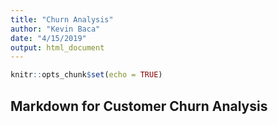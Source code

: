 ```yaml
---
title: "Churn Analysis"
author: "Kevin Baca"
date: "4/15/2019"
output: html_document
---
```


```r
knitr::opts_chunk$set(echo = TRUE)
```

## Markdown for Customer Churn Analysis 
